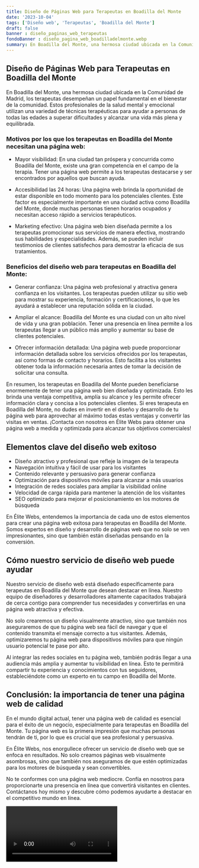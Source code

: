 ```yaml
---
title: Diseño de Páginas Web para Terapeutas en Boadilla del Monte
date: '2023-10-04'
tags: ['Diseño web', 'Terapeutas', 'Boadilla del Monte']
draft: false
banner : diseño_paginas_web_terapeutas
fondoBanner : diseño_pagina_web_boadilladelmonte.webp
summary: En Boadilla del Monte, una hermosa ciudad ubicada en la Comunidad de Madrid, los terapeutas desempeñan un papel fundamental en el bienestar de la comunidad. Estos profesionales de la salud mental y emocional utilizan una variedad de técnicas terapéuticas para ayudar a personas de todas las edades a superar dificultades y alcanzar una vida más plena y equilibrada. 
---
```


## Diseño de Páginas Web para Terapeutas en Boadilla del Monte

En Boadilla del Monte, una hermosa ciudad ubicada en la Comunidad de Madrid, los terapeutas desempeñan un papel fundamental en el bienestar de la comunidad. Estos profesionales de la salud mental y emocional utilizan una variedad de técnicas terapéuticas para ayudar a personas de todas las edades a superar dificultades y alcanzar una vida más plena y equilibrada. 

### Motivos por los que los terapeutas en Boadilla del Monte necesitan una página web:

- Mayor visibilidad: En una ciudad tan próspera y concurrida como Boadilla del Monte, existe una gran competencia en el campo de la terapia. Tener una página web permite a los terapeutas destacarse y ser encontrados por aquellos que buscan ayuda.

- Accesibilidad las 24 horas: Una página web brinda la oportunidad de estar disponible en todo momento para los potenciales clientes. Este factor es especialmente importante en una ciudad activa como Boadilla del Monte, donde muchas personas tienen horarios ocupados y necesitan acceso rápido a servicios terapéuticos.

- Marketing efectivo: Una página web bien diseñada permite a los terapeutas promocionar sus servicios de manera efectiva, mostrando sus habilidades y especialidades. Además, se pueden incluir testimonios de clientes satisfechos para demostrar la eficacia de sus tratamientos.

### Beneficios del diseño web para terapeutas en Boadilla del Monte:

- Generar confianza: Una página web profesional y atractiva genera confianza en los visitantes. Los terapeutas pueden utilizar su sitio web para mostrar su experiencia, formación y certificaciones, lo que les ayudará a establecer una reputación sólida en la ciudad.

- Ampliar el alcance: Boadilla del Monte es una ciudad con un alto nivel de vida y una gran población. Tener una presencia en línea permite a los terapeutas llegar a un público más amplio y aumentar su base de clientes potenciales.

- Ofrecer información detallada: Una página web puede proporcionar información detallada sobre los servicios ofrecidos por los terapeutas, así como formas de contacto y horarios. Esto facilita a los visitantes obtener toda la información necesaria antes de tomar la decisión de solicitar una consulta.

En resumen, los terapeutas en Boadilla del Monte pueden beneficiarse enormemente de tener una página web bien diseñada y optimizada. Esto les brinda una ventaja competitiva, amplía su alcance y les permite ofrecer información clara y concisa a los potenciales clientes. Si eres terapeuta en Boadilla del Monte, no dudes en invertir en el diseño y desarrollo de tu página web para aprovechar al máximo todas estas ventajas y convertir las visitas en ventas. ¡Contacta con nosotros en Élite Webs para obtener una página web a medida y optimizada para alcanzar tus objetivos comerciales!

<GifSeo />

<Cta />

## Elementos clave del diseño web exitoso

- Diseño atractivo y profesional que refleje la imagen de la terapeuta
- Navegación intuitiva y fácil de usar para los visitantes
- Contenido relevante y persuasivo para generar confianza
- Optimización para dispositivos móviles para alcanzar a más usuarios
- Integración de redes sociales para ampliar la visibilidad online
- Velocidad de carga rápida para mantener la atención de los visitantes
- SEO optimizado para mejorar el posicionamiento en los motores de búsqueda

En Élite Webs, entendemos la importancia de cada uno de estos elementos para crear una página web exitosa para terapeutas en Boadilla del Monte. Somos expertos en diseño y desarrollo de páginas web que no solo se ven impresionantes, sino que también están diseñadas pensando en la conversión.

## Cómo nuestro servicio de diseño web puede ayudar

Nuestro servicio de diseño web está diseñado específicamente para terapeutas en Boadilla del Monte que desean destacar en línea. Nuestro equipo de diseñadores y desarrolladores altamente capacitados trabajará de cerca contigo para comprender tus necesidades y convertirlas en una página web atractiva y efectiva.

No solo crearemos un diseño visualmente atractivo, sino que también nos aseguraremos de que tu página web sea fácil de navegar y que el contenido transmita el mensaje correcto a tus visitantes. Además, optimizaremos tu página web para dispositivos móviles para que ningún usuario potencial te pase por alto.

Al integrar las redes sociales en tu página web, también podrás llegar a una audiencia más amplia y aumentar tu visibilidad en línea. Esto te permitirá compartir tu experiencia y conocimientos con tus seguidores, estableciéndote como un experto en tu campo en Boadilla del Monte.

## Conclusión: la importancia de tener una página web de calidad

En el mundo digital actual, tener una página web de calidad es esencial para el éxito de un negocio, especialmente para terapeutas en Boadilla del Monte. Tu página web es la primera impresión que muchas personas tendrán de ti, por lo que es crucial que sea profesional y persuasiva.

En Élite Webs, nos enorgullece ofrecer un servicio de diseño web que se enfoca en resultados. No solo creamos páginas web visualmente asombrosas, sino que también nos aseguramos de que estén optimizadas para los motores de búsqueda y sean convertibles.

No te conformes con una página web mediocre. Confía en nosotros para proporcionarte una presencia en línea que convertirá visitantes en clientes. Contáctanos hoy mismo y descubre cómo podemos ayudarte a destacar en el competitivo mundo en línea.

<Video />

<CtaBot job='Terapeutas' city='Boadilla del Monte'/>

<Gmaps query='Boadilla del Monte+españa+maps' />
